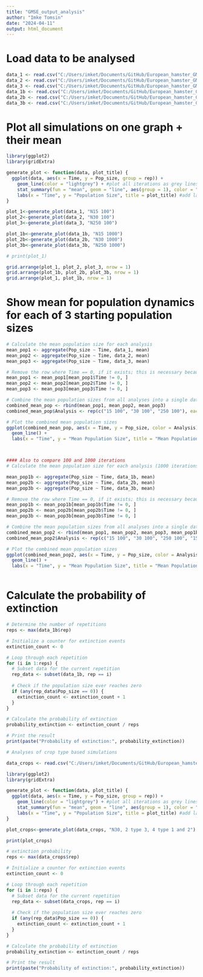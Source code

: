 ```yaml
---
title: "GMSE_output_analysis"
author: "Imke Tomsin"
date: "2024-04-11"
output: html_document
---
```

# Load data to be analysed 
```r
data_1 <- read.csv("C:/Users/imket/Documents/GitHub/European_hamster_GMSE/Output/100iterations_type3_startN15.csv", header=TRUE,sep=",")
data_2 <- read.csv("C:/Users/imket/Documents/GitHub/European_hamster_GMSE/Output/100iterations_type3_startN30.csv", header=TRUE,sep=",")
data_3 <- read.csv("C:/Users/imket/Documents/GitHub/European_hamster_GMSE/Output/100iterations_type3_startN250.csv", header=TRUE,sep=",")
data_1b <- read.csv("C:/Users/imket/Documents/GitHub/European_hamster_GMSE/Output/1000iterations_type3_startN15.csv", header=TRUE,sep=",")
data_2b <- read.csv("C:/Users/imket/Documents/GitHub/European_hamster_GMSE/Output/1000iterations_type3_startN30.csv", header=TRUE,sep=",")
data_3b <- read.csv("C:/Users/imket/Documents/GitHub/European_hamster_GMSE/Output/1000iterations_type3_startN250.csv", header=TRUE,sep=",")

```

# Plot all simulations on one graph + their mean

```r
library(ggplot2)
library(gridExtra)

generate_plot <- function(data, plot_title) {
  ggplot(data, aes(x = Time, y = Pop_size, group = rep)) +
    geom_line(color = "lightgrey") + #plot all iterations as grey lines 
    stat_summary(fun = "mean", geom = "line", aes(group = 1), color = "black", linewidth = 1) + #plot the mean as a dark/black line
    labs(x = "Time", y = "Population Size", title = plot_title) #add labels and titles
} 

plot_1<-generate_plot(data_1, "N15 100")
plot_2<-generate_plot(data_2, "N30 100")
plot_3<-generate_plot(data_3, "N250 100")

plot_1b<-generate_plot(data_1b, "N15 1000")
plot_2b<-generate_plot(data_2b, "N30 1000")
plot_3b<-generate_plot(data_3b, "N250 1000")

# print(plot_1)

grid.arrange(plot_1, plot_2, plot_3, nrow = 1)
grid.arrange(plot_1b, plot_2b, plot_3b, nrow = 1)
grid.arrange(plot_1, plot_1b, nrow = 1)

```


# Show mean for population dynamics for each of 3 starting population sizes 
```r
# Calculate the mean population size for each analysis
mean_pop1 <- aggregate(Pop_size ~ Time, data_1, mean)
mean_pop2 <- aggregate(Pop_size ~ Time, data_2, mean)
mean_pop3 <- aggregate(Pop_size ~ Time, data_3, mean)

# Remove the row where Time == 0, if it exists; this is necessary because the above function randomly seems to incorporate a timestep 0 in the first two dataframes? 
mean_pop1 <- mean_pop1[mean_pop1$Time != 0, ]
mean_pop2 <- mean_pop2[mean_pop2$Time != 0, ]
mean_pop3 <- mean_pop3[mean_pop3$Time != 0, ]

# Combine the mean population sizes from all analyses into a single data frame
combined_mean_pop <- rbind(mean_pop1, mean_pop2, mean_pop3)
combined_mean_pop$Analysis <- rep(c("15 100", "30 100", "250 100"), each = nrow(mean_pop1))

# Plot the combined mean population sizes
ggplot(combined_mean_pop, aes(x = Time, y = Pop_size, color = Analysis)) +
  geom_line() +
  labs(x = "Time", y = "Mean Population Size", title = "Mean Population Size Over Time")



#### Also to compare 100 and 1000 iterations 
# Calculate the mean population size for each analysis (1000 iterations)

mean_pop1b <- aggregate(Pop_size ~ Time, data_1b, mean)
mean_pop2b <- aggregate(Pop_size ~ Time, data_2b, mean)
mean_pop3b <- aggregate(Pop_size ~ Time, data_3b, mean)

# Remove the row where Time == 0, if it exists; this is necessary because the above function randomly seems to incorporate a timestep 0 in the first two dataframes? 
mean_pop1b <- mean_pop1b[mean_pop1b$Time != 0, ]
mean_pop2b <- mean_pop2b[mean_pop2b$Time != 0, ]
mean_pop3b <- mean_pop3b[mean_pop3b$Time != 0, ]

# Combine the mean population sizes from all analyses into a single data frame
combined_mean_pop2 <- rbind(mean_pop1, mean_pop2, mean_pop3, mean_pop1b, mean_pop2b, mean_pop3b)
combined_mean_pop2$Analysis <- rep(c("15 100", "30 100", "250 100", "15 1000", "30 1000", "250 1000"), each = nrow(mean_pop1))

# Plot the combined mean population sizes
ggplot(combined_mean_pop2, aes(x = Time, y = Pop_size, color = Analysis)) +
  geom_line() +
  labs(x = "Time", y = "Mean Population Size", title = "Mean Population Size Over Time")



```

# Calculate the probability of extinction
```r
# Determine the number of repetitions
reps <- max(data_1b$rep)

# Initialize a counter for extinction events
extinction_count <- 0

# Loop through each repetition
for (i in 1:reps) {
  # Subset data for the current repetition
  rep_data <- subset(data_1b, rep == i)
  
  # Check if the population size ever reaches zero
  if (any(rep_data$Pop_size == 0)) {
    extinction_count <- extinction_count + 1
  }
}

# Calculate the probability of extinction
probability_extinction <- extinction_count / reps

# Print the result
print(paste("Probability of extinction:", probability_extinction))

```
```r
# Analyses of crop type based simulations 

data_crops <- read.csv("C:/Users/imket/Documents/GitHub/European_hamster_GMSE/Output/croptypes_4x1_4x2_2x3_100it_30startN_simulation2.csv", header=TRUE,sep=",")

library(ggplot2)
library(gridExtra)

generate_plot <- function(data, plot_title) {
  ggplot(data, aes(x = Time, y = Pop_size, group = rep)) +
    geom_line(color = "lightgrey") + #plot all iterations as grey lines 
    stat_summary(fun = "mean", geom = "line", aes(group = 1), color = "black", linewidth = 1) + #plot the mean as a dark/black line
    labs(x = "Time", y = "Population Size", title = plot_title) #add labels and titles
} 

plot_crops<-generate_plot(data_crops, "N30, 2 type 3, 4 type 1 and 2")

print(plot_crops)

# extinction probability 
reps <- max(data_crops$rep)

# Initialize a counter for extinction events
extinction_count <- 0

# Loop through each repetition
for (i in 1:reps) {
  # Subset data for the current repetition
  rep_data <- subset(data_crops, rep == i)
  
  # Check if the population size ever reaches zero
  if (any(rep_data$Pop_size == 0)) {
    extinction_count <- extinction_count + 1
  }
}

# Calculate the probability of extinction
probability_extinction <- extinction_count / reps

# Print the result
print(paste("Probability of extinction:", probability_extinction))


```


